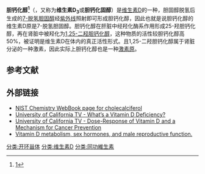 {{Expand |time=2011-09-14T18:16:33+00:00 }}
{{chembox
| Verifiedfields = changed
| verifiedrevid = 409132192
| ImageFileL1 = Cholecalciferol.svg
| ImageSizeL1 = 150px
| ImageFileR1 = Cholecalciferol-vitamin-D3-from-xtal-3D-sticks.png
| ImageSizeR1 = 130px
| IUPACName = (3β,5''Z'',7''E'')-9,10-secocholesta-<br>5,7,10(19)-trien-3-ol
| OtherNames = vitamin D<sub>3</sub>, activated 7-dehydrocholesterol.
| Section1 = {{Chembox Identifiers
|   ChemSpiderID_Ref = {{chemspidercite|correct|chemspider}}
| ChemSpiderID = 9058792
| UNII_Ref = {{fdacite|correct|FDA}}
| UNII = 1C6V77QF41
| InChI = 1/C27H44O/c1-19(2)8-6-9-21(4)25-15-16-26-22(10-7-17-27(25,26)5)12-13-23-18-24(28)14-11-20(23)3/h12-13,19,21,24-26,28H,3,6-11,14-18H2,1-2,4-5H3/b22-12+,23-13-/t21-,24+,25-,26?,27-/m1/s1
| InChIKey = QYSXJUFSXHHAJI-QWSSABAFBD
| ChEMBL_Ref = {{ebicite|changed|EBI}}
| ChEMBL = 1042
| StdInChI_Ref = {{stdinchicite|correct|chemspider}}
| StdInChI = 1S/C27H44O/c1-19(2)8-6-9-21(4)25-15-16-26-22(10-7-17-27(25,26)5)12-13-23-18-24(28)14-11-20(23)3/h12-13,19,21,24-26,28H,3,6-11,14-18H2,1-2,4-5H3/b22-12+,23-13-/t21-,24+,25-,26?,27-/m1/s1
| StdInChIKey_Ref = {{stdinchicite|correct|chemspider}}
| StdInChIKey = QYSXJUFSXHHAJI-QWSSABAFSA-N
| CASNo = 67-97-0
|    CASNo_Ref = {{cascite|correct|CAS}}= {{cascite|correct|??}}
|   EINECS = 200-673-2
|   PubChem = 
|   DrugBank_Ref = {{drugbankcite|changed|drugbank}}
| DrugBank = DB00169
| SMILES = O[C@@H]1CC(\C(=C)CC1)=C\C=C2/CCC[C@]3(C2CC[C@@H]3[C@H](C)CCCC(C)C)C
|   MeSHName =
  }}
| Section2 = {{Chembox Properties
|   Formula = C<sub>27</sub>H<sub>44</sub>O
|   MolarMass = 384.64 
|   Appearance = White, needle-like crystals
|   Density = 
|   MeltingPt = 83–86 °C
|   BoilingPt = 
  }}
| Section3 = {{Chembox Hazards
|   Solubility = 几乎不溶于水，易溶于乙醇、甲醇与其他一些有机溶剂中。微溶于植物油中。
|   MainHazards = 
|   FlashPt = 
|   Autoignition = 
  }}
}}
'''胆钙化醇<ref>[http://www.term.gov.cn/pages/homepage/result2.jsp?id=334519&subid=10001798&subject=%E6%BF%80%E7%B4%A0%E4%B8%8E%E7%BB%B4%E7%94%9F%E7%B4%A0&subsys=%E7%94%9F%E7%89%A9%E5%8C%96%E5%AD%A6%E4%B8%8E%E5%88%86%E5%AD%90%E7%94%9F%E7%89%A9%E5%AD%A6]{{dead link|date=2018年4月 |bot=InternetArchiveBot |fix-attempted=yes }}</ref>'''（{{lang-en|Cholecalciferol}}，又称为'''维生素D<sub>3</sub>'''或'''胆钙化固醇'''）是[[维生素D|维生素D]]的一种，胆固醇脱氢后生成的[[7-脱氢胆固醇|7-脱氢胆固醇]]经[[紫外线|紫外线]]照射即可形成胆钙化醇，因此也就是说胆钙化醇的维生素D原是7-脱氢胆固醇。胆钙化醇在肝脏中经羟化酶系作用形成25-羟胆钙化醇，再在肾脏中被羟化为[[1,25-二羟胆钙化醇|1,25-二羟胆钙化醇]]，这种物质的活性较胆钙化醇高50%，被证明是维生素D在体内的真正活性形式。且1,25-二羟胆钙化醇属于肾脏分泌的一种激素，因此实际上胆钙化醇也是一种[[激素原|激素原]]。

==参考文献==
{{reflist}}
==外部链接==
* [http://webbook.nist.gov/cgi/cbook.cgi?ID=C67970 NIST Chemistry WebBook page for cholecalciferol] {{Wayback|url=http://webbook.nist.gov/cgi/cbook.cgi?ID=C67970 |date=20200528065803 }}
* [https://web.archive.org/web/20110724052504/http://www.uctv.tv/search-details.aspx?showID=15751 University of California TV - What’s a Vitamin D Deficiency?]
* [https://web.archive.org/web/20110724052617/http://www.uctv.tv/search-details.aspx?showID=15767 University of California TV - Dose-Response of Vitamin D and a Mechanism for Cancer Prevention]
* [http://www.reproduction-online.org/content/144/2/135.full Vitamin D metabolism, sex hormones, and male reproductive function.]

{{必需维生素}}
{{固醇}}
{{灭鼠剂}}

[[分类:开环甾体|分类:开环甾体]]
[[分类:维生素D|分类:维生素D]]
[[分类:同功維生素|分类:同功維生素]]